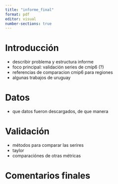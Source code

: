 ```yaml
---
title: "informe_final"
format: pdf
editor: visual
number-sections: true
---
```


# Introducción

- describir problema y estructura informe
- foco principal: validación series de cmip6 (?) 
- referencias de comparacion cmip6 para regiones
- algunas trabajos de uruguay

# Datos

- que datos fueron descargados, de que manera

# Validación

- métodos para comparar las serires
- taylor
- comparaciónes de otras métricas

# Comentarios finales


